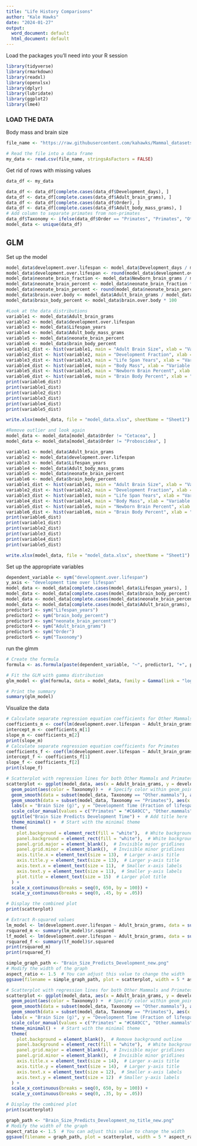```yaml
---
title: "Life History Comparisons"
author: "Kale Hawks"
date: "2024-01-27"
output:
  word_document: default
  html_document: default
---
```

Load the packages you'll need into your R session

```r
library(tidyverse)
library(rmarkdown)
library(readxl)
library(openxlsx)
library(dplyr)
library(lubridate)
library(ggplot2)
library(lme4)
```

### LOAD THE DATA 

Body mass and brain size
```r
file_name <- "https://raw.githubusercontent.com/kahawks/Mammal_datasets/main/my_life_history_data.csv"

# Read the file into a data frame
my_data <- read.csv(file_name, stringsAsFactors = FALSE)
```



Get rid of rows with missing values
```r
data_df <- my_data

data_df <- data_df[complete.cases(data_df$Development_days), ]
data_df <- data_df[complete.cases(data_df$Adult_brain_grams), ]
data_df <- data_df[complete.cases(data_df$Order), ]
data_df <- data_df[complete.cases(data_df$Adult_body_mass_grams), ]
# Add column to separate primates from non-primates
data_df$Taxonomy <- ifelse(data_df$Order == "Primates", "Primates", "Other.mammals")
model_data <- unique(data_df)
```

## GLM

Set up the model
```r

model_data$development.over.lifespan <- model_data$Development_days / model_data$Lifespan_days
model_data$development.over.lifespan <- round(model_data$development.over.lifespan, 4)
model_data$neonate_brain_fraction <- model_data$Newborn_brain_grams / model_data$Adult_brain_grams
model_data$neonate_brain_percent <- model_data$neonate_brain_fraction * 100
model_data$neonate_brain_percent <- round(model_data$neonate_brain_percent, 4)
model_data$brain.over.body <- model_data$Adult_brain_grams / model_data$Adult_body_mass_grams
model_data$brain_body_percent <- model_data$brain.over.body * 100

#Look at the data distributions
variable1 <- model_data$Adult_brain_grams
variable2 <- model_data$development.over.lifespan
variable3 <- model_data$Lifespan_years
variable4 <- model_data$Adult_body_mass_grams
variable5 <- model_data$neonate_brain_percent
variable6 <- model_data$brain_body_percent
variable1_dist <- hist(variable1, main = "Adult Brain Size", xlab = "Variable Values", ylab = "Frequency")
variable2_dist <- hist(variable2, main = "Development Fraction", xlab = "Variable Values", ylab = "Frequency")
variable3_dist <- hist(variable3, main = "Life Span Years", xlab = "Variable Values", ylab = "Frequency")
variable4_dist <- hist(variable4, main = "Body Mass", xlab = "Variable Values", ylab = "Frequency")
variable5_dist <- hist(variable5, main = "Newborn Brain Percent", xlab = "Variable Values", ylab = "Frequency")
variable6_dist <- hist(variable6, main = "Brain Body Percent", xlab = "Variable Values", ylab = "Frequency")
print(variable6_dist)
print(variable1_dist)
print(variable2_dist)
print(variable3_dist)
print(variable4_dist)
print(variable5_dist)

write.xlsx(model_data, file = "model_data.xlsx", sheetName = "Sheet1")
```
```r
#Remove outlier and look again
model_data <- model_data[model_data$Order != "Cetacea", ]
model_data <- model_data[model_data$Order != "Proboscidea", ]

variable1 <- model_data$Adult_brain_grams
variable2 <- model_data$development.over.lifespan
variable3 <- model_data$Lifespan_years
variable4 <- model_data$Adult_body_mass_grams
variable5 <- model_data$neonate_brain_percent
variable6 <- model_data$brain_body_percent
variable1_dist <- hist(variable1, main = "Adult Brain Size", xlab = "Variable Values", ylab = "Frequency")
variable2_dist <- hist(variable2, main = "Development Fraction", xlab = "Variable Values", ylab = "Frequency")
variable3_dist <- hist(variable3, main = "Life Span Years", xlab = "Variable Values", ylab = "Frequency")
variable4_dist <- hist(variable4, main = "Body Mass", xlab = "Variable Values", ylab = "Frequency")
variable5_dist <- hist(variable5, main = "Newborn Brain Percent", xlab = "Variable Values", ylab = "Frequency")
variable6_dist <- hist(variable6, main = "Brain Body Percent", xlab = "Variable Values", ylab = "Frequency")
print(variable6_dist)
print(variable1_dist)
print(variable2_dist)
print(variable3_dist)
print(variable4_dist)
print(variable5_dist)

write.xlsx(model_data, file = "model_data.xlsx", sheetName = "Sheet1")
```


Set up the appropriate variables

```r
dependent_variable <- sym("development.over.lifespan")  
y_axis <- "development time over lifespan"
model_data <- model_data[complete.cases(model_data$Lifespan_years), ]
model_data <- model_data[complete.cases(model_data$brain_body_percent), ]
model_data <- model_data[complete.cases(model_data$neonate_brain_percent), ]
model_data <- model_data[complete.cases(model_data$Adult_brain_grams), ]
predictor1 <- sym("Lifespan_years")  
predictor2 <- sym("brain_body_percent") 
predictor3 <- sym("neonate_brain_percent")
predictor4 <- sym("Adult_brain_grams")
predictor5 <- sym("Order")
predictor6 <- sym("Taxonomy")
```

run the glmm

```r
# Create the formula
formula <- as.formula(paste(dependent_variable, "~", predictor1, "+", predictor2, "+", predictor3, "+", predictor4, "+", predictor5))

# Fit the GLM with gamma distribution
glm_model <- glm(formula, data = model_data, family = Gamma(link = "log"))

# Print the summary
summary(glm_model)

```

Visualize the data

```r
# Calculate separate regression equation coefficients for Other Mammals
coefficients_m <- coef(lm(development.over.lifespan ~ Adult_brain_grams, data = subset(model_data, Taxonomy == "Other.mammals")))
intercept_m <- coefficients_m[1]
slope_m <- coefficients_m[2]
print(slope_m)
# Calculate separate regression equation coefficients for Primates
coefficients_f <- coef(lm(development.over.lifespan ~ Adult_brain_grams, data = subset(model_data, Taxonomy == "Primates")))
intercept_f <- coefficients_f[1]
slope_f <- coefficients_f[2]
print(slope_f)

# Scatterplot with regression lines for both Other Mammals and Primates
scatterplot <- ggplot(model_data, aes(x = Adult_brain_grams, y = development.over.lifespan)) +
  geom_point(aes(color = Taxonomy)) +  # Specify color within geom_point
  geom_smooth(data = subset(model_data, Taxonomy == "Other.mammals"), aes(x = Adult_brain_grams, y = development.over.lifespan), method = "lm", se = TRUE, color = "darkgreen") +
  geom_smooth(data = subset(model_data, Taxonomy == "Primates"), aes(x = Adult_brain_grams, y = development.over.lifespan), method = "lm", se = TRUE, color = "darkorchid") +
  labs(x = "Brain Size (g)", y = "Development Time (Fraction of lifespan)") +
  scale_color_manual(values = c("Primates" = "#C6A9CC", "Other.mammals" = "#9BC4C2")) +
  ggtitle("Brain Size Predicts Development Time") +  # Add title here
  theme_minimal() +  # Start with the minimal theme
  theme(
    plot.background = element_rect(fill = "white"),  # White background for entire plot
    panel.background = element_rect(fill = "white"),  # White background for plot area
    panel.grid.major = element_blank(),  # Invisible major gridlines
    panel.grid.minor = element_blank(),  # Invisible minor gridlines
    axis.title.x = element_text(size = 13),  # Larger x-axis title
    axis.title.y = element_text(size = 13),  # Larger y-axis title
    axis.text.x = element_text(size = 11),  # Smaller x-axis labels
    axis.text.y = element_text(size = 11),  # Smaller y-axis labels
    plot.title = element_text(size = 15)  # Larger plot title
  ) +
  scale_x_continuous(breaks = seq(0, 650, by = 100)) +
  scale_y_continuous(breaks = seq(0, .45, by = .05)) 

# Display the combined plot
print(scatterplot)

# Extract R-squared values
lm_model <- lm(development.over.lifespan ~ Adult_brain_grams, data = subset(model_data, Taxonomy == "Other.mammals"))
rsquared_m <- summary(lm_model)$r.squared
lf_model <- lm(development.over.lifespan ~ Adult_brain_grams, data = subset(model_data, Taxonomy == "Primates"))
rsquared_f <- summary(lf_model)$r.squared
print(rsquared_m)
print(rsquared_f)

simple_graph_path <- "Brain_Size_Predicts_Development_new.png"
# Modify the width of the graph
aspect_ratio <- 1.5  # You can adjust this value to change the width
ggsave(filename = simple_graph_path, plot = scatterplot, width = 5 * aspect_ratio, height = 5)
```

```r
# Scatterplot with regression lines for both Other Mammals and Primates
scatterplot <- ggplot(model_data, aes(x = Adult_brain_grams, y = development.over.lifespan)) +
  geom_point(aes(color = Taxonomy)) +  # Specify color within geom_point
  geom_smooth(data = subset(model_data, Taxonomy == "Other.mammals"), aes(x = Adult_brain_grams, y = development.over.lifespan), method = "lm", se = TRUE, color = "darkgreen") +
  geom_smooth(data = subset(model_data, Taxonomy == "Primates"), aes(x = Adult_brain_grams, y = development.over.lifespan), method = "lm", se = TRUE, color = "darkorchid") +
  labs(x = "Brain Size (g)", y = "Development Time (Fraction of lifespan)") +
  scale_color_manual(values = c("Primates" = "#C6A9CC", "Other.mammals" = "#9BC4C2")) +
  theme_minimal() +  # Start with the minimal theme
  theme(
    plot.background = element_blank(),  # Remove background outline
    panel.background = element_rect(fill = "white"),  # White background for plot area
    panel.grid.major = element_blank(),  # Invisible major gridlines
    panel.grid.minor = element_blank(),  # Invisible minor gridlines
    axis.title.x = element_text(size = 14),  # Larger x-axis title
    axis.title.y = element_text(size = 14),  # Larger y-axis title
    axis.text.x = element_text(size = 12),  # Smaller x-axis labels
    axis.text.y = element_text(size = 12)  # Smaller y-axis labels
  ) +
  scale_x_continuous(breaks = seq(0, 650, by = 100)) +
  scale_y_continuous(breaks = seq(0, .35, by = .05)) 

# Display the combined plot
print(scatterplot)

graph_path <- "Brain_Size_Predicts_Development_no_title_new.png"
# Modify the width of the graph
aspect_ratio <- 1.5  # You can adjust this value to change the width
ggsave(filename = graph_path, plot = scatterplot, width = 5 * aspect_ratio, height = 5)
```